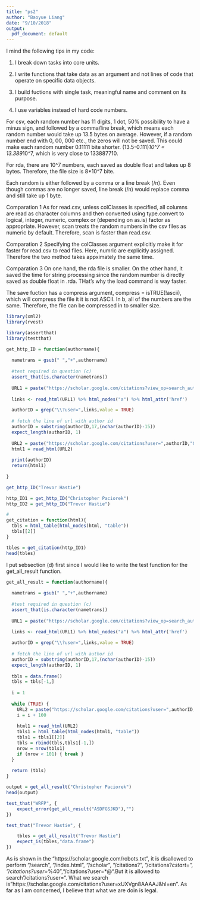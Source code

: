 ```yaml
---
title: "ps2"
author: "Baoyue Liang"
date: "9/10/2018"
output:
  pdf_document: default
---
```

\section*{Problem 1}

I mind the following tips in my code:

  1. I break down tasks into core units.

  2. I write functions that take data as an argument and not lines of code that operate on specific data objects. 

  3. I build fuctions with single task, meaningful name and comment on its purpose.

  4. I use variables instead of hard code numbers. 


\section*{Problem 2}
\subsection*{(a)}
For csv, each random number has 11 digits, 1 dot, 50% possibility to have a minus sign, and followed by a comma/line break, which means each random number would take up 13.5 bytes on average. However, if a random number end with 0, 00, 000 etc., the zeros will not be saved. This could make each random number 0.11111 bite shorter. (13.5-0.111)*10^7 = 13.389*10^7, which is very close to 133887710.

For rda, there are 10^7 numbers, each saved as double float and takes up 8 bytes. Therefore, the file size is  8*10^7 bite.

\subsection*{(b)}
 Each random is either followed by a comma or a line break (/n). Even though commas are no longer saved, line break (/n) would replace comma and still take up 1 byte.

\subsection*{(c)}
Comparation 1 
As for read.csv, unless colClasses is specified, all columns are read as character columns and then converted using type.convert to logical, integer, numeric, complex or (depending on as.is) factor as appropriate. However, scan treats the random numbers in the csv files as numeric by default. Therefore, scan is faster than read.csv.

Comparation 2
Specifying the colClasses argument explicitly make it for faster for read.csv to read files. Here, numric are explicitly assigned. Therefore the two method takes appximately the same time.

Comparation 3 
On one hand, the rda file is smaller. On the other hand, it saved the time for string processing since the random number is directly saved as double float in .rda. THat's why the load command is way faster.

\subsection*{(d)}

The save fuction has a compress argument, compress = isTRUE(!ascii), which will compress the file it it is not ASCII. In b, all of the numbers are the same. Therefore, the file can be compressed in to smaller size. 


\section*{Problem 3}
\subsection*{(a)}
```r
library(xml2)
library(rvest)

library(assertthat)
library(testthat)

get_http_ID = function(authorname){
  
  nametrans = gsub(" ","+",authorname)
  
  #test required in question (c)
  assert_that(is.character(nametrans))
  
  URL1 = paste("https://scholar.google.com/citations?view_op=search_authors&mauthors=",nametrans,"&hl=en&oi=ao",sep="")
  
  links <- read_html(URL1) %>% html_nodes("a") %>% html_attr('href')

  authorID = grep("\\?user=",links,value = TRUE)
  
  # fetch the line of url with author id
  authorID = substring(authorID,17,(nchar(authorID)-15))
  expect_length(authorID, 1)
  
  URL2 = paste("https://scholar.google.com/citations?user=",authorID,"&hl=en",sep="")
  html1 = read_html(URL2)
  
  print(authorID)
  return(html1)
  
}

get_http_ID("Trevor Hastie")
```

\subsection*{(b)}
```r
http_ID1 = get_http_ID("Christopher Paciorek")
http_ID2 = get_http_ID("Trevor Hastie")
```


```r
#
get_citation = function(html){
  tbls = html_table(html_nodes(html, "table"))
  tbls[[2]]
}

tbles = get_citation(http_ID1)
head(tbles)
```


\subsection*{(d)}
I put sebsection (d) first since I would like to write the test function for the get_all_result function.
```r

get_all_result = function(authorname){
  
  nametrans = gsub(" ","+",authorname)
  
  #test required in question (c)
  assert_that(is.character(nametrans))
  
  URL1 = paste("https://scholar.google.com/citations?view_op=search_authors&mauthors=",nametrans,"&hl=en&oi=ao",sep="")
  
  links <- read_html(URL1) %>% html_nodes("a") %>% html_attr('href')

  authorID = grep("\\?user=",links,value = TRUE)
  
  # fetch the line of url with author id
  authorID = substring(authorID,17,(nchar(authorID)-15))
  expect_length(authorID, 1)
  
  tbls = data.frame()
  tbls = tbls[-1,]
  
  i = 1
  
  while (TRUE) {
    URL2 = paste("https://scholar.google.com/citations?user=",authorID,"&hl=en&cstart=",i,"&pagesize=100",sep="")
    i = i + 100
  
    html1 = read_html(URL2)
    tbls1 = html_table(html_nodes(html1, "table"))
    tbls1 = tbls1[[2]]
    tbls = rbind(tbls,tbls1[-1,])
    nrow = nrow(tbls1)
    if (nrow < 101) { break }
  }
  
  return (tbls)
}

output = get_all_result("Christopher Paciorek")
head(output)

```

\subsection*{(c)}
```r
test_that("WRFP", {
    expect_error(get_all_result("ASDFGSJKD"),"") 
})

test_that("Trevor Hastie", {

    tbles = get_all_result("Trevor Hastie")
    expect_is(tbles,"data.frame") 
})
```

\section*{Problem 4}
As is shown in the "https://scholar.google.com/robots.txt", it is disallowed to perform "/search", "/index.html", "/scholar", "/citations?", "/citations?*cstart=", "/citations?user=*%40","/citations?user=*@".But it is allowed to search "/citations?user=". What we search is "https://scholar.google.com/citations?user=xUXVgn8AAAAJ&hl=en". As far as I am concerned, I believe that what we are doin is legal. 

